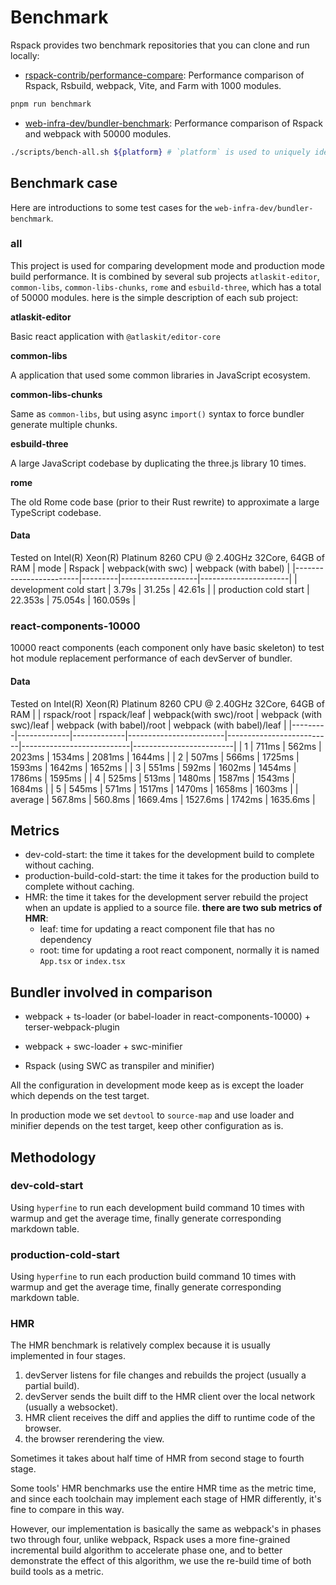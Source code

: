 # Benchmark

Rspack provides two benchmark repositories that you can clone and run locally:

- [rspack-contrib/performance-compare](https://github.com/rspack-contrib/performance-compare): Performance comparison of Rspack, Rsbuild, webpack, Vite, and Farm with 1000 modules.

```bash
pnpm run benchmark
```

- [web-infra-dev/bundler-benchmark](https://github.com/web-infra-dev/bundler-benchmark): Performance comparison of Rspack and webpack with 50000 modules.

```bash
./scripts/bench-all.sh ${platform} # `platform` is used to uniquely identify the generated benchmark data.
```

## Benchmark case

Here are introductions to some test cases for the `web-infra-dev/bundler-benchmark`.

### all

This project is used for comparing development mode and production mode build performance.
It is combined by several sub projects `atlaskit-editor`, `common-libs`, `common-libs-chunks`, `rome` and `esbuild-three`, which has a total of 50000 modules.
here is the simple description of each sub project:

**atlaskit-editor**

Basic react application with `@atlaskit/editor-core`

**common-libs**

A application that used some common libraries in JavaScript ecosystem.

**common-libs-chunks**

Same as `common-libs`, but using async `import()` syntax to force bundler generate multiple chunks.

**esbuild-three**

A large JavaScript codebase by duplicating the three.js library 10 times.

**rome**

The old Rome code base (prior to their Rust rewrite) to approximate a large TypeScript codebase.

#### Data

Tested on Intel(R) Xeon(R) Platinum 8260 CPU @ 2.40GHz 32Core, 64GB of RAM
| mode | Rspack | webpack(with swc) | webpack (with babel) |
|------------------------|---------|-------------------|----------------------|
| development cold start | 3.79s | 31.25s | 42.61s |
| production cold start | 22.353s | 75.054s | 160.059s |

### react-components-10000

10000 react components (each component only have basic skeleton) to test hot module replacement performance of each devServer of bundler.

#### Data

Tested on Intel(R) Xeon(R) Platinum 8260 CPU @ 2.40GHz 32Core, 64GB of RAM
| | rspack/root | rspack/leaf | webpack(with swc)/root | webpack (with swc)/leaf | webpack (with babel)/root | webpack (with babel)/leaf |
|---------|-------------|-------------|------------------------|--------------------------|---------------------------|-------------------------|
| 1 | 711ms | 562ms | 2023ms | 1534ms | 2081ms | 1644ms |
| 2 | 507ms | 566ms | 1725ms | 1593ms | 1642ms | 1652ms |
| 3 | 551ms | 592ms | 1602ms | 1454ms | 1786ms | 1595ms |
| 4 | 525ms | 513ms | 1480ms | 1587ms | 1543ms | 1684ms |
| 5 | 545ms | 571ms | 1517ms | 1470ms | 1658ms | 1603ms |
| average | 567.8ms | 560.8ms | 1669.4ms | 1527.6ms | 1742ms | 1635.6ms |

## Metrics

- dev-cold-start: the time it takes for the development build to complete without caching.
- production-build-cold-start: the time it takes for the production build to complete without caching.
- HMR: the time it takes for the development server rebuild the project when an update is applied to a source file.
  **there are two sub metrics of HMR**:
  - leaf: time for updating a react component file that has no dependency
  - root: time for updating a root react component, normally it is named `App.tsx` or `index.tsx`

## Bundler involved in comparison

- webpack + ts-loader (or babel-loader in react-components-10000) + terser-webpack-plugin

- webpack + swc-loader + swc-minifier

- Rspack (using SWC as transpiler and minifier)

All the configuration in development mode keep as is except the loader which depends on the test target.

In production mode we set `devtool` to `source-map` and use loader and minifier depends on the test target, keep other configuration as is.

## Methodology

### dev-cold-start

Using `hyperfine` to run each development build command 10 times with warmup and get the average time, finally generate corresponding markdown table.

### production-cold-start

Using `hyperfine` to run each production build command 10 times with warmup and get the average time, finally generate corresponding markdown table.

### HMR

The HMR benchmark is relatively complex because it is usually implemented in four stages.

1. devServer listens for file changes and rebuilds the project (usually a partial build).
2. devServer sends the built diff to the HMR client over the local network (usually a websocket).
3. HMR client receives the diff and applies the diff to runtime code of the browser.
4. the browser rerendering the view.

Sometimes it takes about half time of HMR from second stage to fourth stage.

Some tools' HMR benchmarks use the entire HMR time as the metric time, and since each toolchain may implement each stage of HMR differently, it's fine to compare in this way.

However, our implementation is basically the same as webpack's in phases two through four, unlike webpack, Rspack uses a more fine-grained incremental build algorithm to accelerate phase one, and to better demonstrate the effect of this algorithm, we use the re-build time of both build tools as a metric.

